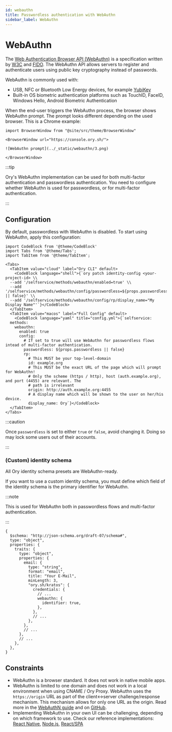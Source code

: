 ```yaml
---
id: webauthn
title: Passwordless authentication with WebAuthn
sidebar_label: WebAuthn
---
```


# WebAuthn

The [Web Authentication Browser API (WebAuthn)](https://w3c.github.io/webauthn/) is a specification written by
[W3C](https://www.w3.org/) and [FIDO](https://fidoalliance.org/). The WebAuthn API allows servers to register and authenticate
users using public key cryptography instead of passwords.

WebAuthn is commonly used with:

- USB, NFC or Bluetooth Low Energy devices, for example [YubiKey](https://www.yubico.com)
- Built-in OS biometric authentication platforms such as TouchID, FaceID, Windows Hello, Android Biometric Authentication

When the end-user triggers the WebAuthn process, the browser shows WebAuthn prompt. The prompt looks different depending on the
used browser. This is a Chrome example:

```mdx-code-block
import BrowserWindow from "@site/src/theme/BrowserWindow"

<BrowserWindow url="https://console.ory.sh/">

![WebAuthn prompt](../_static/webauthn/3.png)

</BrowserWindow>
```

:::tip

Ory's WebAuthn implementation can be used for both multi-factor authentication and passwordless authentication. You need to
configure whether WebAuthn is used for passwordless, or for multi-factor authentication.

:::

## Configuration

By default, passwordless with WebAuthn is disabled. To start using WebAuthn, apply this configuration:

```mdx-code-block
import CodeBlock from '@theme/CodeBlock'
import Tabs from '@theme/Tabs';
import TabItem from '@theme/TabItem';

<Tabs>
  <TabItem value="cloud" label="Ory CLI" default>
    <CodeBlock language="shell">{`ory patch identity-config <your-project-id> \\
  --add '/selfservice/methods/webauthn/enabled=true' \\
  --add '/selfservice/methods/webauthn/config/passwordless=${props.passwordless || false}' \\
  --add '/selfservice/methods/webauthn/config/rp/display_name="My Display Name"'`}</CodeBlock>
  </TabItem>
  <TabItem value="macos" label="Full Config" default>
    <CodeBlock language="yaml" title="config.yml">{`selfservice:
  methods:
    webauthn:
      enabled: true
      config:
        # If set to true will use WebAuthn for passwordless flows intead of multi-factor authentication.
        passwordless: ${props.passwordless || false}
        rp:
          # This MUST be your top-level-domain
          id: example.org
          # This MUST be the exact URL of the page which will prompt for WebAuthn!
          # Only the scheme (https / http), host (auth.example.org), and port (4455) are relevant. The
          # path is irrelevant
          origin: http://auth.example.org:4455
          # A display name which will be shown to the user on her/his device.
          display_name: Ory`}</CodeBlock>
  </TabItem>
</Tabs>
```

:::caution

Once `passwordless` is set to either `true` or `false`, avoid changing it. Doing so may lock some users out of their accounts.

:::

### (Custom) identity schema

All Ory identity schema presets are WebAuthn-ready.

If you want to use a custom identity schema, you must define which field of the identity schema is the primary identifier for
WebAuthn.

:::note

This is used for WebAuthn both in passwordless flows and multi-factor authentication.

:::

```json5 title="identity.schema.json" {16-18}
{
  $schema: "http://json-schema.org/draft-07/schema#",
  type: "object",
  properties: {
    traits: {
      type: "object",
      properties: {
        email: {
          type: "string",
          format: "email",
          title: "Your E-Mail",
          minLength: 3,
          "ory.sh/kratos": {
            credentials: {
              // ...
              webauthn: {
                identifier: true,
              },
            },
            // ...
          },
        },
        // ...
      },
      // ...
    },
  },
}
```

## Constraints

- WebAuthn is a browser standard. It does not work in native mobile apps.
- WebAuthn is limited to one domain and does not work in a local environment when using CNAME / Ory Proxy. WebAuthn uses the
  `https://origin` URL as part of the client<->server challenge/response mechanism. This mechanism allows for only one URL as the
  origin. Read more in the [WebAuthN guide](https://webauthn.guide/) and on [GitHub](https://github.com/w3c/webauthn/issues/1372).
- Implementing WebAuthn in your own UI can be challenging, depending on which framework to use. Check our reference
  implementations: [React Native](https://github.com/ory/kratos-selfservice-ui-react-native),
  [Node.js](https://github.com/ory/kratos-selfservice-ui-node), [React/SPA](https://github.com/ory/react-nextjs-example)
